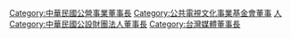 [[Category:中華民國公營事業董事長|Category:中華民國公營事業董事長]]
[[Category:公共電視文化事業基金會董事|Category:公共電視文化事業基金會董事]]
[[Category:公共電視文化事業基金會|人]]
[[Category:中華民國公設財團法人董事長|Category:中華民國公設財團法人董事長]]
[[Category:台灣媒體董事長|Category:台灣媒體董事長]]